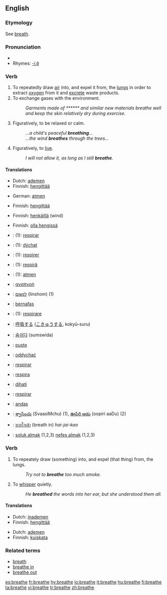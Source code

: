 {{wikipedia|dab=breathe}}
==English==
===Etymology===
See [[breath]].

===Pronunciation===
*{{audio|en-us-breathe.ogg|Audio (US)}}
*Rhymes: [[Rhymes:English:-iːð|-iːð]]

===Verb===
{{en-verb|breathes|breathing|breathed}}
{{intransitive}}

# To repeatedly draw [[air]] into, and expel it from, the [[lung]]s in order to extract [[oxygen]] from it and [[excrete]] waste products.
# To exchange gases with the environment.
#:''Garments made of ****** and similar new materials breathe well and keep the skin relatively dry during exercise.''
# Figuratively, to be relaxed or calm.
#:''...a child's peaceful '''breathing'''...''
#:''...the wind '''breathes''' through the trees...''
# Figuratively, to [[live]].
#:''I will not allow it, as long as I still '''breathe'''.''

====Translations====
{{trans-top|to draw air in and out}}
*Dutch: [[ademen]]
*Finnish: [[hengittää]]
{{trans-mid}}
*German: [[atmen]]
{{trans-bottom}}

{{trans-top|to exchange gases}}
*Finnish: [[hengittää]]
{{trans-mid}}
{{trans-bottom}}

{{trans-top|to be relaxed}}
*Finnish: [[henkäillä]] (wind)
{{trans-mid}}
{{trans-bottom}}

{{trans-top|(fig) to live}}
*Finnish: [[olla hengissä]]
{{trans-mid}}
{{trans-bottom}}

{{checktrans-top}}
<!--added {{ttbc|}}s here.-->
*{{ttbc|Catalan}}: (1): [[respirar]]
*{{ttbc|Czech}}: (1): [[dýchat]]
*{{ttbc|French}}: (1): [[respirer]]
*{{ttbc|Friulan}}: (1): [[respirâ]]
*{{ttbc|German}}: (1): [[atmen]]
*{{ttbc|Greek}}: [[αναπνοή]]
*{{ttbc|Hebrew}}: [[לנשום]] (linshom) (1)
*{{ttbc|Indonesian}}: [[nafas|bernafas]]
*{{ttbc|Italian}}: (1): [[respirare]]
{{trans-mid}}
*{{ttbc|Japanese}}: [[呼吸]]する ([[こきゅう]]する, kokyū-suru)
*{{ttbc|Korean}}: [[숨쉬다]] (sumswida)
*{{ttbc|Norwegian}}: [[puste]]
*{{ttbc|Polish}}: [[oddychać]]
*{{ttbc|Portuguese}}: [[respirar]]
*{{ttbc|Romanian}}: [[respira]]
*{{ttbc|Slovene}}: [[dihati]]
*{{ttbc|Spanish}}: [[respirar]]
*{{ttbc|Swedish}}: [[andas]]
*{{ttbc|Telugu}}: [[శ్వాసించు]] (SvaasiMchu) (1), [[ఊపిరి ఆడు]] (oopiri aaDu) (2)
*{{ttbc|Thai}}: [[หายใจเข้า]] (breath in) ''hai-jai-kao''
*{{ttbc|Turkish}}: [[soluk almak]] (1,2,3) [[nefes almak]] (1,2,3)
{{trans-bottom}}

===Verb===
{{en-verb|breathes|breathing|breathed}}
{{transitive}}

# To repeately draw (something) into, and expel (that thing) from, the lungs.
#:''Try not to '''breathe''' too much smoke.''
# To [[whisper]] quietly.
#:''He '''breathed''' the words into her ear, but she understood them all.''

====Translations====
{{trans-top|to draw sthg into lungs}}
*Dutch: [[inademen]]
*Finnish: [[hengittää]]
{{trans-mid}}
{{trans-bottom}}

{{trans-top|to whisper}}
*Dutch: [[ademen]]
*Finnish: [[kuiskata]]
{{trans-mid}}
{{trans-bottom}}

===Related terms===
*[[breath]]
*[[breathe in]]
*[[breathe out]]

[[es:breathe]]
[[fr:breathe]]
[[hy:breathe]]
[[io:breathe]]
[[it:breathe]]
[[hu:breathe]]
[[fi:breathe]]
[[ta:breathe]]
[[vi:breathe]]
[[tr:breathe]]
[[zh:breathe]]